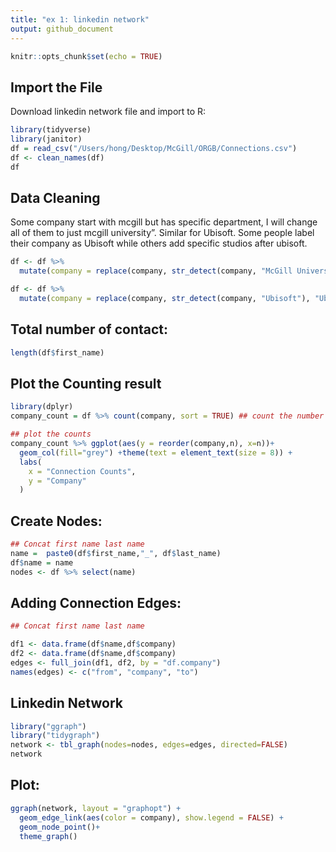 ```yaml
---
title: "ex 1: linkedin network"
output: github_document
---
```


```r
knitr::opts_chunk$set(echo = TRUE)
```

## Import the File

Download linkedin network file and import to R:

```r
library(tidyverse)
library(janitor)
df = read_csv("/Users/hong/Desktop/McGill/ORGB/Connections.csv")
df <- clean_names(df)
df
```

## Data Cleaning

Some company start with mcgill but has specific department, I will change all of them to just mcgill university". Similar for Ubisoft. Some people label their company as Ubisoft while others add specific studios after ubisoft.
```r
df <- df %>% 
  mutate(company = replace(company, str_detect(company, "McGill University"), "McGill University"))

df <- df %>% 
  mutate(company = replace(company, str_detect(company, "Ubisoft"), "Ubisoft"))
```
## Total number of contact:
```r
length(df$first_name)
```


## Plot the Counting result
```r
library(dplyr)
company_count = df %>% count(company, sort = TRUE) ## count the number of ppl in each company

## plot the counts
company_count %>% ggplot(aes(y = reorder(company,n), x=n))+
  geom_col(fill="grey") +theme(text = element_text(size = 8)) +
  labs(
    x = "Connection Counts",
    y = "Company"
  )
```
## Create Nodes:

```r
## Concat first name last name
name =  paste0(df$first_name,"_", df$last_name)
df$name = name
nodes <- df %>% select(name)
```
## Adding Connection Edges:
```r
## Concat first name last name

df1 <- data.frame(df$name,df$company)
df2 <- data.frame(df$name,df$company)
edges <- full_join(df1, df2, by = "df.company")
names(edges) <- c("from", "company", "to")


```
## Linkedin Network
```r
library("ggraph")
library("tidygraph")
network <- tbl_graph(nodes=nodes, edges=edges, directed=FALSE)
network

```
## Plot:
```r
ggraph(network, layout = "graphopt") + 
  geom_edge_link(aes(color = company), show.legend = FALSE) + 
  geom_node_point()+
  theme_graph()
```



